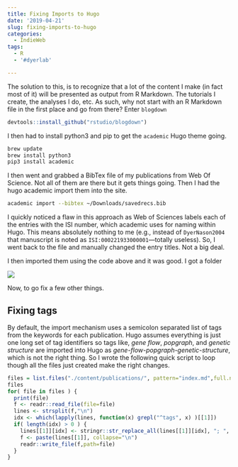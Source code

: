 ```yaml
---
title: Fixing Imports to Hugo
date: '2019-04-21'
slug: fixing-imports-to-hugo
categories:
  - IndieWeb
tags:
  - R
  - '#dyerlab'

---
```


The solution to this, is to recognize that a lot of the content I make (in fact most of it) will be presented as output from R Markdown.  The tutorials I create, the analyses I do, etc.  As such, why not start with an R Markdown file in the first place and go from there?  Enter `blogdown`


```r
devtools::install_github("rstudio/blogdown")
```

I then had to install python3 and pip to get the `academic` Hugo theme going.

```bash
brew update
brew install python3
pip3 install academic
```

I then went and grabbed a BibTex file of my publications from Web Of Science.  Not all of them are there but it gets things going.  Then I had the hugo academic import them into the site.

```bash
academic import --bibtex ~/Downloads/savedrecs.bib 
```

I quickly noticed a flaw in this approach as Web of Sciences labels each of the entries with the ISI number, which academic uses for naming within Hugo.  This means absolutely nothing to me (e.g., instead of `DyerNason2004` that manuscript is noted as `ISI:000221933000001`---totally useless).  So, I went back to the file and manually changed the entry titles.  Not a big deal.

I then imported them using the code above and it was good.  I got a folder 

![](/post/2019-04-21-fixing-imports-to-hugo_files/folders_of_publication_folders.png)

Now, to go fix a few other things.

## Fixing tags

By default, the import mechanism uses a semicolon separated list of tags from the keywords for each publication.  Hugo assumes everything is just one long set of tag identifiers so tags like, *gene flow*, *popgraph*, and *genetic structure* are imported into Hugo as *gene-flow-popgraph-genetic-structure*, which is not the right thing.  So I wrote the following quick script to loop though all the files just created make the right changes.

```r
files = list.files("./content/publications/", pattern="index.md",full.names = TRUE,recursive = TRUE)
files
for( file in files ) {
  print(file)
  f <- readr::read_file(file=file)
  lines <- strsplit(f,"\n")
  idx <- which(lapply(lines, function(x) grepl("^tags", x) )[[1]])
  if( length(idx) > 0 ) {
    lines[[1]][idx] <- stringr::str_replace_all(lines[[1]][idx], "; ", '\", \"')
    f <- paste(lines[[1]], collapse="\n")
    readr::write_file(f,path=file)
  }
}
```



